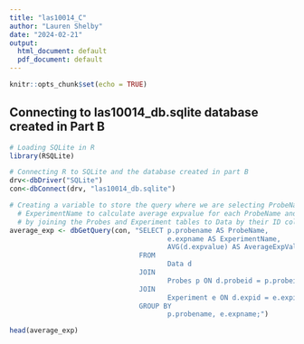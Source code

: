 ```yaml
---
title: "las10014_C"
author: "Lauren Shelby"
date: "2024-02-21"
output:
  html_document: default
  pdf_document: default
---
```


```r
knitr::opts_chunk$set(echo = TRUE)
```

## Connecting to las10014_db.sqlite database created in Part B 

```r
# Loading SQLite in R
library(RSQLite)

# Connecting R to SQLite and the database created in part B
drv<-dbDriver("SQLite")
con<-dbConnect(drv, "las10014_db.sqlite")
```


```r
# Creating a variable to store the query where we are selecting ProbeName and 
  # ExperimentName to calculate average expvalue for each ProbeName and Experiment
  # by joining the Probes and Experiment tables to Data by their ID columns 
average_exp <- dbGetQuery(con, "SELECT p.probename AS ProbeName,
                                       e.expname AS ExperimentName,
                                       AVG(d.expvalue) AS AverageExpValue
                                FROM 
                                       Data d
                                JOIN 
                                       Probes p ON d.probeid = p.probeid
                                JOIN 
                                       Experiment e ON d.expid = e.expid
                                GROUP BY 
                                       p.probename, e.expname;") 

head(average_exp)
```



